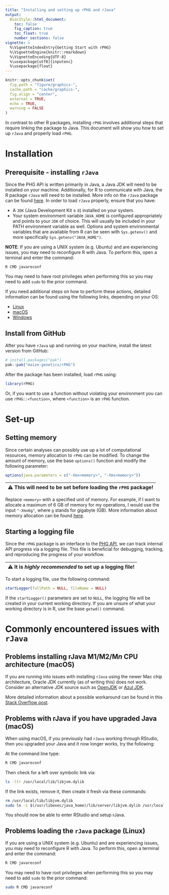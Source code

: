 ```yaml
---
title: "Installing and setting up rPHG and rJava"
output:
  BiocStyle::html_document:
    toc: false
    fig_caption: true
    toc_float: true
    number_sections: false
vignette: >
  %\VignetteIndexEntry{Getting Start with rPHG}
  %\VignetteEngine{knitr::rmarkdown}
  %\VignetteEncoding{UTF-8}
  %\usepackage[utf8]{inputenc}
  %\usepackage{float}
---
```


```r
knitr::opts_chunk$set(
  fig.path = "figure/graphics-",
  cache.path = "cache/graphics-",
  fig.align = "center",
  external = TRUE,
  echo = TRUE,
  warning = FALSE
)
```

In contrast to other R packages, installing `rPHG` involves additional steps 
that require linking the package to Java. This document will
show you how to set up `rJava` and properly load `rPHG`.

# Installation

## Prerequisite - installing `rJava`
Since the PHG API is written primarily in Java, a Java JDK will need to be
installed on your machine. Additionally, for R to communicate with Java,
the R package `rJava` will need to be installed. More info on the `rJava` 
package can be found [here](https://www.rforge.net/rJava/). In order to load 
`rJava` properly, ensure that you have:

-   A `JDK` (Java Development Kit $\geq$ `8`) installed on your system.
-   Your system environment variable `JAVA_HOME` is configured
    appropriately and points to your `JDK` of choice. This will usually
    be included in your PATH environment variable as well. Options and
    system environmental variables that are available from R can be seen
    with `Sys.getenv()` and more specifically
    `Sys.getenv("JAVA_HOME")`.

**NOTE**: If you are using a UNIX system (e.g. Ubuntu) and are experiencing 
issues, you may need to reconfigure R with Java. To perform this, open a 
terminal and enter the command:

    R CMD javareconf

You may need to have root privileges when performing this so you may
need to add `sudo` to the prior command.

If you need additional steps on how to perform these actions, detailed
information can be found using the following links, depending on your
OS:

-   [Linux](https://datawookie.netlify.com/blog/2018/02/installing-rjava-on-ubuntu/)
-   [macOS](https://zhiyzuo.github.io/installation-rJava/)
-   [Windows](https://cimentadaj.github.io/blog/2018-05-25-installing-rjava-on-windows-10/installing-rjava-on-windows-10/)


## Install from GitHub
After you have `rJava` up and running on your machine, install the latest
version from GitHub:

```r
# install.packages("pak")
pak::pak("maize-genetics/rPHG")
```

After the package has been installed, load `rPHG` using:

```r
library(rPHG)
```

Or, if you want to use a function without violating your environment you can
use `rPHG::<function>`, where `<function>` is an `rPHG` function.



# Set-up

## Setting memory
Since certain analyses can possibly use up a lot of computational
resources, memory allocation to `rPHG` can be modified. To change the amount
of memory, use the base `options()` function and modify the following parameter:

```r
options(java.parameters = c("-Xmx<memory>", "-Xms<memory>"))
```

| ⚠  This will need to be set before loading the `rPHG` package! |
|:--------------------------------------------------------------:|

Replace `<memory>` with a specified unit of memory. For example, if I want to
allocate a maximum of 6 GB of memory for my operations, I would use the input
`"-Xmx6g"`, where `g` stands for gigabyte (GB). More information about memory
allocation can be found [here](https://stackoverflow.com/questions/14763079/what-are-the-xms-and-xmx-parameters-when-starting-jvm).


## Starting a logging file
Since the `rPHG` package is an interface to the 
[PHG API](https://bitbucket.org/bucklerlab/practicalhaplotypegraph), we can
track internal API progress via a logging file. This file is beneficial
for debugging, tracking, and reproducing the progress of your workflow.

| ⚠  It is _highly recommended_ to set up a logging file! |
|:-------------------------------------------------------:|

To start a logging file, use the following command:

```r
startLogger(fullPath = NULL, fileName = NULL)
```

If the `startLogger()` parameters are set to `NULL`, the logging file
will be created in your current working directory. If you are unsure of what
your working directory is in R, use the base `getwd()` command.



# Commonly encountered issues with `rJava`

## Problems installing rJava M1/M2/M$n$ CPU architecture (macOS)

If you are running into issues with installing `rJava` using the newer
Mac chip architecture, Oracle JDK currently (as of writing this) does not 
work. Consider an alternative JDK source such as [OpenJDK](https://openjdk.org/)
or [Azul JDK](https://www.azul.com/downloads/?version=java-8-lts&package=jdk).

More detailed information about a possible workaround can be found in this
[Stack Overflow post](https://stackoverflow.com/questions/67849830/how-to-install-rjava-package-in-mac-with-m1-architecture).


## Problems with rJava if you have upgraded Java (macOS)
When using macOS, if you previously had `rJava` working through RStudio, then 
you upgraded your Java and it now longer works, try the following:

At the command line type:

```bash
R CMD javareconf
```

Then check for a left over symbolic link via:

```bash
ls -ltr /usr/local/lib/libjvm.dylib
```

If the link exists, remove it, then create it fresh via these commands:

```bash
rm /usr/local/lib/libjvm.dylib
sudo ln -s $(/usr/libexec/java_home)/lib/server/libjvm.dylib /usr/local/lib
```

You should now be able to enter RStudio and setup rJava.


## Problems loading the `rJava` package (Linux)
If you are using a UNIX system (e.g. Ubuntu) and are experiencing 
issues, you may need to reconfigure R with Java. To perform this, open a 
terminal and enter the command:

``` bash
R CMD javareconf
```

You may need to have root privileges when performing this so you may
need to add `sudo` to the prior command:

``` bash
sudo R CMD javareconf
```


